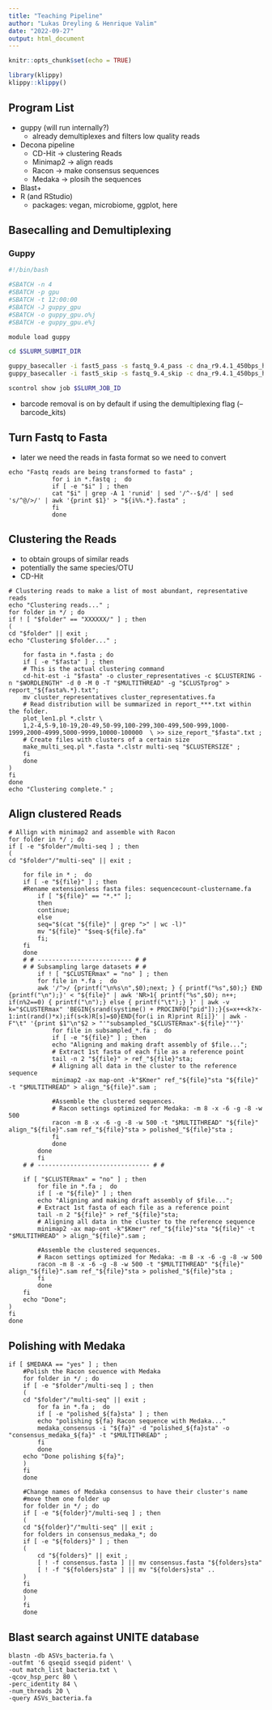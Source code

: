 ```yaml
---
title: "Teaching Pipeline"
author: "Lukas Dreyling & Henrique Valim"
date: "2022-09-27"
output: html_document
---
```


```r
knitr::opts_chunk$set(echo = TRUE)
```

```r
library(klippy)
klippy::klippy()
```

## Program List 

 * guppy (will run internally?)
    + already demultiplexes and filters low quality reads
 * Decona pipeline
    + CD-Hit &rarr; clustering Reads 
    + Minimap2 &rarr; align reads
    + Racon &rarr; make consensus sequences
    + Medaka &rarr; plosih the sequences
 * Blast+
 * R (and RStudio)
    + packages: vegan, microbiome, ggplot, here 
    
## Basecalling and Demultiplexing 

### Guppy 

```bash
#!/bin/bash

#SBATCH -n 4
#SBATCH -p gpu
#SBATCH -t 12:00:00
#SBATCH -J guppy_gpu
#SBATCH -o guppy_gpu.o%j
#SBATCH -e guppy_gpu.e%j

module load guppy

cd $SLURM_SUBMIT_DIR

guppy_basecaller -i fast5_pass -s fastq_9.4_pass -c dna_r9.4.1_450bps_hac.cfg -x "cuda:1" --barcode_kits SQK-RBK001
guppy_basecaller -i fast5_skip -s fastq_9.4_skip -c dna_r9.4.1_450bps_hac.cfg -x "cuda:1" --barcode_kits SQK-RBK001

scontrol show job $SLURM_JOB_ID

```

- barcode removal is on by default if using the demultiplexing flag (--barcode_kits)

## Turn Fastq to Fasta

 * later we need the reads in fasta format so we need to convert 
```{}
echo "Fastq reads are being transformed to fasta" ;
            for i in *.fastq ;  do
            if [ -e "$i" ] ; then
            cat "$i" | grep -A 1 'runid' | sed '/^--$/d' | sed 's/^@/>/' | awk '{print $1}' > "${i%%.*}.fasta" ;
            fi
            done
```

## Clustering the Reads

 * to obtain groups of similar reads 
 * potentially the same species/OTU
 * CD-Hit
 
```{}
# Clustering reads to make a list of most abundant, representative reads
echo "Clustering reads..." ;
for folder in */ ; do
if ! [ "$folder" == "XXXXXX/" ] ; then
(
cd "$folder" || exit ;
echo "Clustering $folder..." ;

    for fasta in *.fasta ; do
    if [ -e "$fasta" ] ; then
    # This is the actual clustering command
    cd-hit-est -i "$fasta" -o cluster_representatives -c $CLUSTERING -n "$WORDLENGTH" -d 0 -M 0 -T "$MULTITHREAD" -g "$CLUSTprog" > report_"${fasta%.*}.txt";
    mv cluster_representatives cluster_representatives.fa
    # Read distribution will be summarized in report_***.txt within the folder.
    plot_len1.pl *.clstr \
    1,2-4,5-9,10-19,20-49,50-99,100-299,300-499,500-999,1000-1999,2000-4999,5000-9999,10000-100000  \ >> size_report_"$fasta".txt ;
    # Create files with clusters of a certain size
    make_multi_seq.pl *.fasta *.clstr multi-seq "$CLUSTERSIZE" ;
    fi
    done
)
fi
done
echo "Clustering complete." ;
```

## Align clustered Reads

```{}
# Allign with minimap2 and assemble with Racon
for folder in */ ; do
if [ -e "$folder"/multi-seq ] ; then
(
cd "$folder"/"multi-seq" || exit ;

    for file in * ;  do
    if [ -e "${file}" ] ; then
    #Rename extensionless fasta files: sequencecount-clustername.fa
        if [ "${file}" == "*.*" ];
        then
        continue;
        else
        seq="$(cat "${file}" | grep ">" | wc -l)"
        mv "${file}" "$seq-${file}.fa"
        fi;
    fi
    done
    # # -------------------------- # #
    # # Subsampling large datasets # #
        if ! [ "$CLUSTERmax" = "no" ] ; then
        for file in *.fa ;  do
        awk '/^>/ {printf("\n%s\n",$0);next; } { printf("%s",$0);} END {printf("\n");}' < "${file}" | awk 'NR>1{ printf("%s",$0); n++; if(n%2==0) { printf("\n");} else { printf("\t");} }' | awk -v k="$CLUSTERmax" 'BEGIN{srand(systime() + PROCINFO["pid"]);}{s=x++<k?x-1:int(rand()*x);if(s<k)R[s]=$0}END{for(i in R)print R[i]}' | awk -F"\t" '{print $1"\n"$2 > "'"subsampled_"$CLUSTERmax"-${file}"'"}'
            for file in subsampled_*.fa ;  do
            if [ -e "${file}" ] ; then
            echo "Aligning and making draft assembly of $file...";
            # Extract 1st fasta of each file as a reference point
            tail -n 2 "${file}" > ref_"${file}"sta;
            # Aligning all data in the cluster to the reference sequence
            minimap2 -ax map-ont -k"$Kmer" ref_"${file}"sta "${file}" -t "$MULTITHREAD" > align_"${file}".sam ;

            #Assemble the clustered sequences.
            # Racon settings optimized for Medaka: -m 8 -x -6 -g -8 -w 500
            racon -m 8 -x -6 -g -8 -w 500 -t "$MULTITHREAD" "${file}" align_"${file}".sam ref_"${file}"sta > polished_"${file}"sta ;
            fi
            done
        done
        fi
    # # ------------------------------- # #

    if [ "$CLUSTERmax" = "no" ] ; then
        for file in *.fa ;  do
        if [ -e "${file}" ] ; then
        echo "Aligning and making draft assembly of $file...";
        # Extract 1st fasta of each file as a reference point
        tail -n 2 "${file}" > ref_"${file}"sta;
        # Aligning all data in the cluster to the reference sequence
        minimap2 -ax map-ont -k"$Kmer" ref_"${file}"sta "${file}" -t "$MULTITHREAD" > align_"${file}".sam ;

        #Assemble the clustered sequences.
        # Racon settings optimized for Medaka: -m 8 -x -6 -g -8 -w 500
        racon -m 8 -x -6 -g -8 -w 500 -t "$MULTITHREAD" "${file}" align_"${file}".sam ref_"${file}"sta > polished_"${file}"sta ;
        fi
        done
    fi
    echo "Done";
)
fi
done
```

## Polishing with Medaka

```{}
if [ $MEDAKA == "yes" ] ; then
    #Polish the Racon secuence with Medaka
    for folder in */ ; do
    if [ -e "$folder"/multi-seq ] ; then
    (
    cd "$folder"/"multi-seq" || exit ;
        for fa in *.fa ;  do
        if [ -e "polished_${fa}sta" ] ; then
        echo "polishing ${fa} Racon sequence with Medaka..."
        medaka_consensus -i "${fa}" -d "polished_${fa}sta" -o "consensus_medaka_${fa}" -t "$MULTITHREAD" ;
        fi
        done
    echo "Done polishing ${fa}";
    )
    fi
    done

    #Change names of Medaka consensus to have their cluster's name
    #move them one folder up
    for folder in */ ; do
    if [ -e "${folder}"/multi-seq ] ; then
    (
    cd "${folder}"/"multi-seq" || exit ;
    for folders in consensus_medaka_*; do
    if [ -e "${folders}" ] ; then
    (
        cd "${folders}" || exit ;
        [ ! -f consensus.fasta ] || mv consensus.fasta "${folders}sta"
        [ ! -f "${folders}sta" ] || mv "${folders}sta" ..
    )
    fi
    done
    )
    fi
    done
```

## Blast search against UNITE database

```{}
blastn -db ASVs_bacteria.fa \
-outfmt '6 qseqid sseqid pident' \
-out match_list_bacteria.txt \
-qcov_hsp_perc 80 \
-perc_identity 84 \
-num_threads 20 \
-query ASVs_bacteria.fa
```

